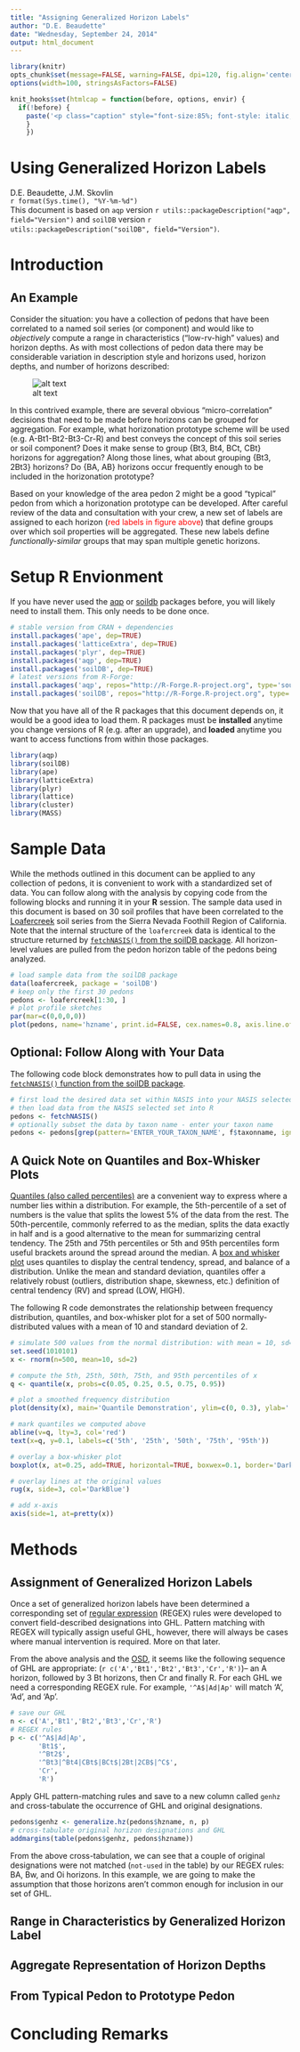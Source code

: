 ```yaml
---
title: "Assigning Generalized Horizon Labels"
author: "D.E. Beaudette"
date: "Wednesday, September 24, 2014"
output: html_document
---
```


```r
library(knitr)
opts_chunk$set(message=FALSE, warning=FALSE, dpi=120, fig.align='center', dev='png', dev.args=list(pointsize=10), tidy=FALSE)
options(width=100, stringsAsFactors=FALSE)

knit_hooks$set(htmlcap = function(before, options, envir) {
  if(!before) {
    paste('<p class="caption" style="font-size:85%; font-style: italic; font-weight: bold;">',options$htmlcap,"</p><hr>",sep="")
    }
    })
```


Using Generalized Horizon Labels
================================
D.E. Beaudette, J.M. Skovlin
<br>
`r format(Sys.time(), "%Y-%m-%d")`
<br>
This document is based on `aqp` version `r utils::packageDescription("aqp", field="Version")` and `soilDB` version `r utils::packageDescription("soilDB", field="Version")`.


# Introduction

## An Example
Consider the situation: you have a collection of pedons that have been correlated to a named soil series (or component) and would like to *objectively* compute a range in characteristics ("low-rv-high" values) and horizon depths. As with most collections of pedon data there may be considerable variation in description style and horizons used, horizon depths, and number of horizons described:

![alt text](genhz-sketch.png)

In this contrived example, there are several obvious "micro-correlation" decisions that need to be made before horizons can be grouped for aggregation. For example, what horizonation prototype scheme will be used (e.g. A-Bt1-Bt2-Bt3-Cr-R) and best conveys the concept of this soil series or soil component? Does it make sense to group {Bt3, Bt4, BCt, CBt} horizons for aggregation? Along those lines, what about grouping {Bt3, 2Bt3} horizons? Do {BA, AB} horizons occur frequently enough to be included in the horizonation prototype?

Based on your knowledge of the area pedon 2 might be a good "typical" pedon from which a horizonation prototype can be developed. After careful review of the data and consultation with your crew, a new set of labels are assigned to each horizon (<span style="color: red;">red labels in figure above</span>) that define groups over which soil properties will be aggregated. These new labels define *functionally-similar* groups that may span multiple genetic horizons.




# Setup R Envionment
If you have never used the [aqp](https://r-forge.r-project.org/scm/viewvc.php/*checkout*/docs/aqp/aqp-intro.html?root=aqp) or [soildb](https://r-forge.r-project.org/scm/viewvc.php/*checkout*/docs/soilDB/soilDB-Intro.html?root=aqp) packages before, you will likely need to install them. This only needs to be done once. 
```r
# stable version from CRAN + dependencies
install.packages('ape', dep=TRUE) 
install.packages('latticeExtra', dep=TRUE)
install.packages('plyr', dep=TRUE) 
install.packages('aqp', dep=TRUE) 
install.packages('soilDB', dep=TRUE)
# latest versions from R-Forge:
install.packages('aqp', repos="http://R-Forge.R-project.org", type='source')
install.packages('soilDB', repos="http://R-Forge.R-project.org", type='source')
```

Now that you have all of the R packages that this document depends on, it would be a good idea to load them. R packages must be **installed** anytime you change versions of R (e.g. after an upgrade), and **loaded** anytime you want to access functions from within those packages.

```r
library(aqp)
library(soilDB)
library(ape)
library(latticeExtra)
library(plyr)
library(lattice)
library(cluster)
library(MASS)
```

# Sample Data
While the methods outlined in this document can be applied to any collection of pedons, it is convenient to work with a standardized set of data. You can follow along with the analysis by copying code from the following blocks and running it in your **R** session. The sample data used in this document is based on 30 soil profiles that have been correlated to the [Loafercreek](https://soilseries.sc.egov.usda.gov/OSD_Docs/L/LOAFERCREEK.html) soil series from the Sierra Nevada Foothill Region of California. Note that the internal structure of the `loafercreek` data is identical to the structure returned by [`fetchNASIS()` from the soilDB package](https://r-forge.r-project.org/scm/viewvc.php/*checkout*/docs/soilDB/soilDB-Intro.html?root=aqp). All horizon-level values are pulled from the pedon horizon table of the pedons being analyzed.

```r
# load sample data from the soilDB package
data(loafercreek, package = 'soilDB')
# keep only the first 30 pedons
pedons <- loafercreek[1:30, ]
# plot profile sketches
par(mar=c(0,0,0,0))
plot(pedons, name='hzname', print.id=FALSE, cex.names=0.8, axis.line.offset=-4)
```


## Optional: Follow Along with Your Data
The following code block demonstrates how to pull data in using the [`fetchNASIS()` function from the soilDB package](https://r-forge.r-project.org/scm/viewvc.php/*checkout*/docs/soilDB/soilDB-Intro.html?root=aqp).

```r
# first load the desired data set within NASIS into your NASIS selected set
# then load data from the NASIS selected set into R
pedons <- fetchNASIS()
# optionally subset the data by taxon name - enter your taxon name
pedons <- pedons[grep(pattern='ENTER_YOUR_TAXON_NAME', f$taxonname, ignore.case=TRUE), ]
```

## A Quick Note on Quantiles and Box-Whisker Plots
[Quantiles (also called percentiles)](http://en.wikipedia.org/wiki/Quantile) are a convenient way to express where a number lies within a distribution. For example, the 5th-percentile of a set of numbers is the value that splits the lowest 5% of the data from the rest. The 50th-percentile, commonly referred to as the median, splits the data exactly in half and is a good alternative to the mean for summarizing central tendency. The 25th and 75th percentiles or 5th and 95th percentiles form useful brackets around the spread around the median. A [box and whisker plot](http://en.wikipedia.org/wiki/Box_plot) uses quantiles to display the central tendency, spread, and balance of a distribution. Unlike the mean and standard deviation, quantiles offer a relatively robust (outliers, distribution shape, skewness, etc.) definition of central tendency (RV) and spread (LOW, HIGH).


The following R code demonstrates the relationship between frequency distribution, quantiles, and box-whisker plot for a set of 500 normally-distributed values with a mean of 10 and standard deviation of 2.


```r
# simulate 500 values from the normal distribution: with mean = 10, sd= 2
set.seed(1010101)
x <- rnorm(n=500, mean=10, sd=2)

# compute the 5th, 25th, 50th, 75th, and 95th percentiles of x
q <- quantile(x, probs=c(0.05, 0.25, 0.5, 0.75, 0.95))

# plot a smoothed frequency distribution
plot(density(x), main='Quantile Demonstration', ylim=c(0, 0.3), ylab='', xlab='', axes=FALSE)

# mark quantiles we computed above
abline(v=q, lty=3, col='red')
text(x=q, y=0.1, labels=c('5th', '25th', '50th', '75th', '95th'))

# overlay a box-whisker plot
boxplot(x, at=0.25, add=TRUE, horizontal=TRUE, boxwex=0.1, border='DarkBlue', axes=FALSE)

# overlay lines at the original values
rug(x, side=3, col='DarkBlue')

# add x-axis
axis(side=1, at=pretty(x))
```

# Methods

## Assignment of Generalized Horizon Labels

Once a set of generalized horizon labels have been determined a corresponding set of [regular expression](http://en.wikipedia.org/wiki/Regular_expression) (REGEX) rules were developed to convert field-described designations into GHL. Pattern matching with REGEX will typically assign useful GHL, however, there will always be cases where manual intervention is required. More on that later.

From the above analysis and the [OSD](https://soilseries.sc.egov.usda.gov/OSD_Docs/L/LOAFERCREEK.html), it seems like the following sequence of GHL are appropriate: (`r c('A','Bt1','Bt2','Bt3','Cr','R')`)-- an A horizon, followed by 3 Bt horizons, then Cr and finally R. For each GHL we need a corresponding REGEX rule. For example, `'^A$|Ad|Ap'` will match 'A', 'Ad', and 'Ap'.

```r
# save our GHL
n <- c('A','Bt1','Bt2','Bt3','Cr','R')
# REGEX rules
p <- c('^A$|Ad|Ap',
       'Bt1$',
       '^Bt2$',
       '^Bt3|^Bt4|CBt$|BCt$|2Bt|2CB$|^C$',
       'Cr',
       'R')
```


Apply GHL pattern-matching rules and save to a new column called `genhz` and cross-tabulate the occurrence of GHL and original designations.
```r
pedons$genhz <- generalize.hz(pedons$hzname, n, p)
# cross-tabulate original horizon designations and GHL
addmargins(table(pedons$genhz, pedons$hzname))
```

From the above cross-tabulation, we can see that a couple of original designations were not matched (`not-used` in the table) by our REGEX rules: BA, Bw, and Oi horizons. In this example, we are going to make the assumption that those horizons aren't common enough for inclusion in our set of GHL.


## Range in Characteristics by Generalized Horizon Label



## Aggregate Representation of Horizon Depths


## From Typical Pedon to Prototype Pedon



# Concluding Remarks


